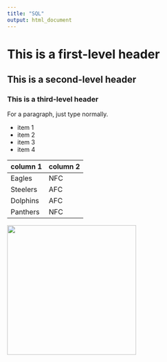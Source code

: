 ```yaml
---
title: "SQL"
output: html_document
---
```


# This is a first-level header
## This is a second-level header
### This is a third-level header

For a paragraph, just type normally.

* item 1
* item 2
* item 3
* item 4

column 1| column 2
---|---
Eagles| NFC
Steelers| AFC
Dolphins | AFC
Panthers | NFC

<img src="image.jpg" width="300"/>